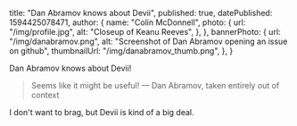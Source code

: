   title: "Dan Abramov knows about Devii",
  published: true,
  datePublished: 1594425078471,
  author: {
    name: "Colin McDonnell",
    photo: {
      url: "/img/profile.jpg",
      alt: "Closeup of Keanu Reeves",
    },
  },
  bannerPhoto: {
    url: "/img/danabramov.png",
    alt: "Screenshot of Dan Abramov opening an issue on github",
    thumbnailUrl: "/img/danabramov_thumb.png",
  },
}

Dan Abramov knows about Devii!

> Seems like it might be useful!
> — Dan Abramov, taken entirely out of context

I don't want to brag, but Devii is kind of a big deal.
